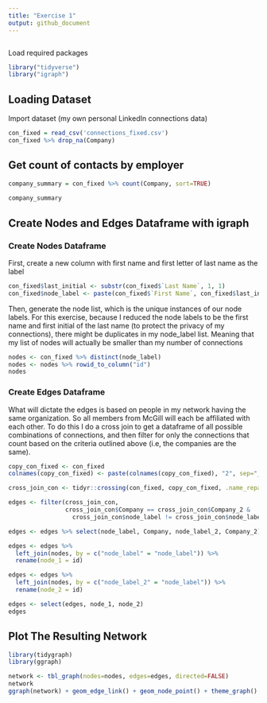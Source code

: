 ```yaml
---
title: "Exercise 1"
output: github_document
---
```


```r


```



Load required packages
```r
library("tidyverse")
library("igraph")

```

## Loading Dataset
Import dataset (my own personal LinkedIn connections data)
```r
con_fixed = read_csv('connections_fixed.csv')
con_fixed %>% drop_na(Company)
```

## Get count of contacts by employer
```r
company_summary = con_fixed %>% count(Company, sort=TRUE)
 
company_summary
```

## Create Nodes and Edges Dataframe with igraph

### Create Nodes Dataframe

First, create a new column with first name and first letter of last name as the label
```r
con_fixed$last_initial <- substr(con_fixed$`Last Name`, 1, 1)
con_fixed$node_label <- paste(con_fixed$`First Name`, con_fixed$last_initial)
```


Then, generate the node list, which is the unique instances of our node labels. For this exercise, because I reduced the node labels to be the first name and first initial of the last name (to protect the privacy of my connections), there might be duplicates in my node_label list. Meaning that my list of nodes will actually be smaller than my number of connections
```r
nodes <- con_fixed %>% distinct(node_label)
nodes <- nodes %>% rowid_to_column("id")
nodes
```
### Create Edges Dataframe
What will dictate the edges is based on people in my network having the same organization. So all members from McGill will each be affiliated with each other. To do this I do a cross join to get a dataframe of all possible combinations of connections, and then filter for only the connections that count based on the criteria outlined above (i.e, the companies are the same).

```r
copy_con_fixed <- con_fixed
colnames(copy_con_fixed) <- paste(colnames(copy_con_fixed), "2", sep="_")

cross_join_con <- tidyr::crossing(con_fixed, copy_con_fixed, .name_repair="minimal")

edges <- filter(cross_join_con, 
                cross_join_con$Company == cross_join_con$Company_2 & 
                  cross_join_con$node_label != cross_join_con$node_label_2)

edges <- edges %>% select(node_label, Company, node_label_2, Company_2) 

```

```r
edges <- edges %>% 
  left_join(nodes, by = c("node_label" = "node_label")) %>% 
  rename(node_1 = id)

edges <- edges %>% 
  left_join(nodes, by = c("node_label_2" = "node_label")) %>% 
  rename(node_2 = id)

```

```r
edges <- select(edges, node_1, node_2)
edges
```


## Plot The Resulting Network

```r
library(tidygraph)
library(ggraph)
```

```r
network <- tbl_graph(nodes=nodes, edges=edges, directed=FALSE)
network
ggraph(network) + geom_edge_link() + geom_node_point() + theme_graph()
```


